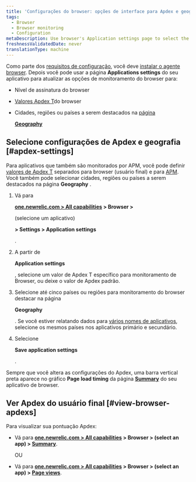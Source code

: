 ```yaml
---
title: 'Configurações do browser: opções de interface para Apdex e geografia'
tags:
  - Browser
  - Browser monitoring
  - Configuration
metaDescription: Use browser's Application settings page to select the end-user Apdex value and geographical locations.
freshnessValidatedDate: never
translationType: machine
---
```


Como parte dos <InlinePopover type="browser"/>[requisitos de configuração](/docs/browser/new-relic-browser/welcome-new-relic-browser/compatibility-requirements), você deve [instalar o agente browser](/docs/browser/new-relic-browser/installation/install-new-relic-browser-agent). Depois você pode usar a página <DNT>**Applications settings**</DNT> do seu aplicativo para atualizar as opções de monitoramento do browser para:

* Nível de assinatura do browser

* [Valores Apdex T](/docs/apm/new-relic-apm/apdex/apdex-measuring-user-satisfaction)do browser

* Cidades, regiões ou países a serem destacados na [página](/docs/browser/new-relic-browser/browser-pro-features/filterable-geography-webpage-metrics-location)

  <DNT>[**Geography**](/docs/browser/new-relic-browser/browser-pro-features/filterable-geography-webpage-metrics-location)</DNT>

## Selecione configurações de Apdex e geografia [#apdex-settings]

Para aplicativos que também são monitorados por APM, você pode definir [valores de Apdex T](/docs/apm/new-relic-apm/apdex/apdex-measuring-user-satisfaction) separados para browser (usuário final) e para [APM](/docs/apm/new-relic-apm/apdex/apdex-measure-user-satisfaction/#apm-apdex). Você também pode selecionar cidades, regiões ou países a serem destacados na página <DNT>**Geography**</DNT> .

1. Vá para

   <DNT>**[one.newrelic.com > All capabilities](https://one.newrelic.com/all-capabilities) > Browser >**</DNT>

   (selecione um aplicativo)

   <DNT>**> Settings > Application settings**</DNT>

   .

2. A partir de

   <DNT>**Application settings**</DNT>

   , selecione um valor de Apdex T específico para monitoramento de Browser, ou deixe o valor de Apdex padrão.

3. Selecione até cinco países ou regiões para monitoramento do browser destacar na página

   <DNT>**Geography**</DNT>

   . Se você estiver relatando dados para [vários nomes de aplicativos](/docs/agents/manage-apm-agents/app-naming/use-multiple-names-app), selecione os mesmos países nos aplicativos primário e secundário.

4. Selecione

   <DNT>**Save application settings**</DNT>

   .

Sempre que você altera as configurações do Apdex, uma barra vertical preta aparece no gráfico <DNT>**Page load timing**</DNT> da página <DNT>**[Summary](/docs/browser/new-relic-browser/getting-started/browser-overview-website-performance-glance)**</DNT> do seu aplicativo de browser.

## Ver Apdex do usuário final [#view-browser-apdexs]

Para visualizar sua pontuação Apdex:

* Vá para <DNT>**[one.newrelic.com > All capabilities](https://one.newrelic.com/all-capabilities) > Browser > (select an app) > [Summary](/docs/browser/new-relic-browser/getting-started/browser-overview-website-performance-glance)**</DNT>.

  OU

* Vá para <DNT>**[one.newrelic.com > All capabilities](https://one.newrelic.com/all-capabilities) > Browser > (select an app) > [Page views](/docs/browser/new-relic-browser/additional-standard-features/page-views-understanding-your-sites-popularity)**</DNT>.